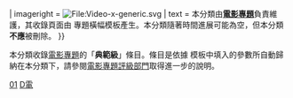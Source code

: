 {{cmbox
| type = {{#ifeq:{{PAGESINCAT:{{PAGENAME}}}}|0|content|notice}}
| imageright = [[File:Video-x-generic.svg|File:Video-x-generic.svg]]
| text = 本分類由'''[[Wikipedia:電影專題|電影專題]]'''負責維護，其收錄頁面由 {{tl|WikiProject Film}} 專題橫幅模板產生。本分類隨著時間進展可能為空，但本分類'''不應'''被刪除。
}}{{empty category|hide=true}}

本分類收錄[[維基百科:電影專題|電影專題]]的「'''典範級'''」條目。條目是依據 {{tl|WikiProject Film}} 模板中填入的參數所自動歸納在本分類下，請參閱[[Wikipedia:电影专题/条目评级|電影專題評級部門]]取得進一步的說明。

{{Articles by Quality|topic=电影|project=电影|format=toc}}

[[Category:各等級電影條目|01]]
[[Category:典范级条目|D電]]